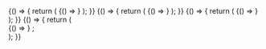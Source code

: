 
<Meta title="Expenses/ExpenseFormItems" component={ExpenseFormItems} />

<Canvas>
  <Story name="Receipt type (file required)">
    {() => {
      return (
        <Formik initialValues={{ type: 'RECEIPT', currency: 'USD' }}>
          {() => <FieldArray name="items" component={ExpenseFormItems} />}
        </Formik>
      );
    }}
  </Story>
</Canvas>

<Canvas>
  <Story name="Invoice type (file not required)">
    {() => {
      return (
        <Formik initialValues={{ type: 'INVOICE', currency: 'EUR' }}>
          {() => <FieldArray name="items" component={ExpenseFormItems} />}
        </Formik>
      );
    }}
  </Story>
</Canvas>

<Canvas>
  <Story name="With some items">
    {() => {
      return (
        <Formik
          initialValues={{
            type: 'RECEIPT',
            currency: 'USD',
            items: [
              { id: '1', url: 'https://loremflickr.com/120/120/invoice?lock=1', incurredAt: '2020-02-07' },
              { id: '2', url: 'https://loremflickr.com/120/120/invoice?lock=2', incurredAt: '2020-02-07' },
              { id: '3', url: 'https://loremflickr.com/120/120/invoice?lock=3', incurredAt: '2020-02-07' },
            ],
          }}
        >
          {() => <FieldArray name="items" component={ExpenseFormItems} />}
        </Formik>
      );
    }}
  </Story>
</Canvas>

<Canvas>
  <Story name="With some items (mobile)">
    {() => {
      return (
        <div style={{ maxWidth: 375, resize: 'horizontal' }}>
          <Formik
            initialValues={{
              type: 'RECEIPT',
              currency: 'EUR',
              items: [
                { id: '1', url: 'https://loremflickr.com/120/120/invoice?lock=4', incurredAt: '2020-02-07' },
                { id: '2', url: 'https://loremflickr.com/120/120/invoice?lock=5', incurredAt: '2020-02-07' },
                { id: '3', url: 'https://loremflickr.com/120/120/invoice?lock=6', incurredAt: '2020-02-07' },
              ],
            }}
          >
            {() => <FieldArray name="items" component={ExpenseFormItems} />}
          </Formik>
          ;
        </div>
      );
    }}
  </Story>
</Canvas>
